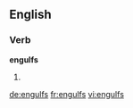
==English==

===Verb===
'''engulfs'''

# {{third-person singular of|[[engulf]]}}

[[de:engulfs]]
[[fr:engulfs]]
[[vi:engulfs]]